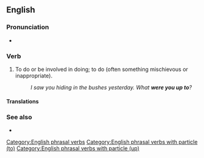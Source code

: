 {{merge|up to something}}
==English==

===Pronunciation===
* {{audio|en-au-be up to.ogg|Audio (AU)|lang=en}}

===Verb===
{{head|en|verb}}

# {{lb|en|idiom}} To do or be involved in doing; to do (often something mischievous or inappropriate).
#: ''I saw you hiding in the bushes yesterday. What '''were you up to'''?''

====Translations====
{{trans-top|to do or be involved in doing}}
{{trans-mid}}
{{trans-bottom}}

===See also===
* {{l|en|get up to}}

[[Category:English phrasal verbs]]
[[Category:English phrasal verbs with particle (to)]]
[[Category:English phrasal verbs with particle (up)]]